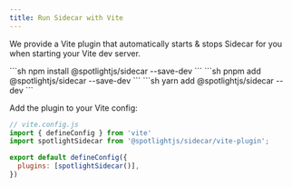 ```yaml
---
title: Run Sidecar with Vite
---
```



We provide a Vite plugin that automatically starts & stops Sidecar for you when starting your Vite dev server.

<Tabs>
  <TabItem label="npm">
    ```sh
    npm install @spotlightjs/sidecar --save-dev
    ```
  </TabItem>
  <TabItem label="pnpm">
    ```sh
    pnpm add @spotlightjs/sidecar --save-dev
    ```
  </TabItem>
    <TabItem label="yarn">
    ```sh
    yarn add @spotlightjs/sidecar --dev
    ```
  </TabItem>
</Tabs>

Add the plugin to your Vite config:

```js {3, 6}
// vite.config.js
import { defineConfig } from 'vite'
import spotlightSidecar from '@spotlightjs/sidecar/vite-plugin';

export default defineConfig({
  plugins: [spotlightSidecar()],
})
```
